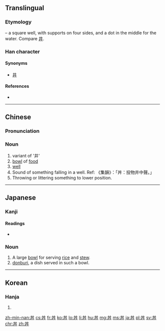 {{also|井|丹}}<!-- may be replaced by zh-forms -->
==Translingual==

===Etymology===
{{liushu|p}} – a square well, with supports on four sides, and a dot in the middle for the water. Compare [[井]].

===Han character===
{{Han char|rn=3|rad=丶|as=04|sn=5|four=55000|canj=TTI|ids=⿴井丶}}

====Synonyms====
* {{sense|well}} [[井]]

====References====
* {{Han ref|kx=0081.010|dkj=00101|dj=0164.010|hdz=10045.010|uh=4E3C|ud=20028|bh=C964|bd=51556}}

----

==Chinese==
{{zh-forms}}

===Pronunciation===
{{zh-pron
|m=jǐng
|ma=y
|c=zeng2,zing2
|mn=tôm
|mc=y
|oc=y
|cat=n
}}

===Noun===
# variant of '井'
# [[bowl]] of [[food]]
# [[well]]
# Sound of something falling in a well. Ref: 《集韻》：「丼：投物井中聲。」
# Throwing or littering something to lower position.

----

==Japanese==

===Kanji===
{{ja-kanji|grade=c|rs=丶04}}

====Readings====
{{ja-kanjitab|どんぶり|yomi=k}}
* {{ja-readings|on=[[せい]] (sei), [[たん]] (tan), [[しょう]] (shō)|kun=[[どんぶり]] (donburi)}}

===Noun===
{{ja-noun|どんぶり}}

# A large [[bowl]] for serving [[rice]] and [[stew]].
# [[donburi]], a dish served in such a bowl.

----

==Korean==

===Hanja===
{{ko-hanja|hangeul=정|mr=chŏng}}

# {{defn|lang=ko|sort=丶04}}

[[zh-min-nan:丼]]
[[cs:丼]]
[[fr:丼]]
[[ko:丼]]
[[lo:丼]]
[[li:丼]]
[[hu:丼]]
[[mg:丼]]
[[ms:丼]]
[[ja:丼]]
[[pl:丼]]
[[sv:丼]]
[[chr:丼]]
[[zh:丼]]